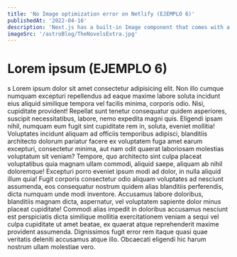 ```yaml
---
title: 'No Image optimization error on Netlify (EJEMPLO 6)'
publishedAt: '2022-04-16'
description: 'Next.js has a built-in Image component that comes with a lot of performance optimization features when you are using it.'
imageSrc: '/astroBlog/TheNovelsExtra.jpg'
---
```


# Lorem ipsum (EJEMPLO 6)
s
Lorem ipsum dolor sit amet consectetur adipisicing elit. Non illo cumque numquam excepturi repellendus ad eaque maxime labore soluta incidunt eius aliquid similique tempora vel facilis minima, corporis odio. Nisi, cupiditate provident! Repellat sunt tenetur consequatur quidem asperiores, suscipit necessitatibus, labore, nemo expedita magni quis. Eligendi ipsam nihil, numquam eum fugit sint cupiditate rem in, soluta, eveniet mollitia! Voluptates incidunt aliquam ad officiis temporibus adipisci, blanditiis architecto dolorum pariatur facere ex voluptatem fuga amet earum excepturi, consectetur minima, aut nam odit quaerat laboriosam molestias voluptatum sit veniam? Tempore, quo architecto sint culpa placeat voluptatibus quia magnam ullam commodi, aliquid saepe, aliquam ab nihil doloremque! Excepturi porro eveniet ipsum modi ad dolor, in nulla aliquid illum quia! Fugit corporis consectetur odio aliquam voluptates ad nesciunt assumenda, eos consequatur nostrum quidem alias blanditiis perferendis, dicta numquam unde modi inventore. Accusamus labore doloribus, blanditiis magnam dicta, aspernatur, vel voluptatem sapiente dolor minus placeat cupiditate! Commodi alias impedit in doloribus accusamus nesciunt est perspiciatis dicta similique mollitia exercitationem veniam a sequi vel culpa cupiditate ut amet beatae, ex quaerat atque reprehenderit maxime provident assumenda. Dignissimos fugit error rem itaque quasi quae veritatis deleniti accusamus atque illo. Obcaecati eligendi hic harum nostrum ullam molestiae vero.
